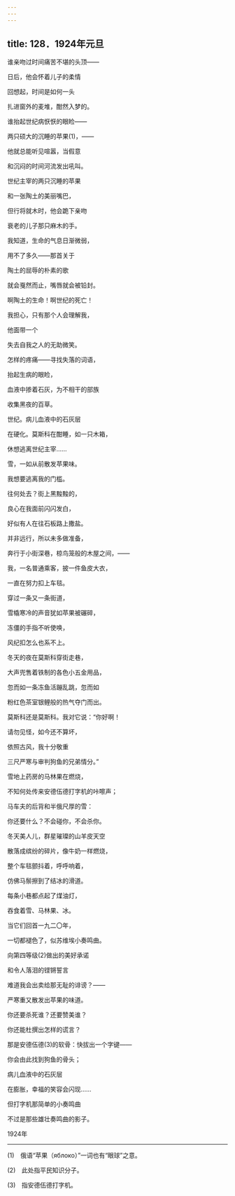 ```yaml
---
---
---
```

title: 128．1924年元旦
---




谁亲吻过时间痛苦不堪的头顶——

日后，他会怀着儿子的柔情

回想起，时间是如何一头

扎进窗外的麦堆，酣然入梦的。

谁抬起世纪病恹恹的眼睑——

两只硕大的沉睡的苹果(1)，——

他就总能听见喧嚣，当假意

和沉闷的时间河流发出吼叫。

世纪主宰的两只沉睡的苹果

和一张陶土的美丽嘴巴，

但行将就木时，他会跪下亲吻

衰老的儿子那只麻木的手。

我知道，生命的气息日渐微弱，

用不了多久——那首关于

陶土的屈辱的朴素的歌

就会戛然而止，嘴唇就会被铅封。

啊陶土的生命！啊世纪的死亡！

我担心，只有那个人会理解我，

他面带一个

失去自我之人的无助微笑。

怎样的疼痛——寻找失落的词语，

抬起生病的眼睑，

血液中掺着石灰，为不相干的部族

收集黑夜的百草。

世纪。病儿血液中的石灰层

在硬化。莫斯科在酣睡，如一只木箱，

休想逃离世纪主宰……

雪，一如从前散发苹果味。

我想要逃离我的门槛。

往何处去？街上黑黢黢的，

良心在我面前闪闪发白，

好似有人在往石板路上撒盐。

并非远行，所以未多做准备，

奔行于小街深巷，椋鸟笼般的木屋之间，——

我，一名普通乘客，披一件鱼皮大衣，

一直在努力扣上车毯。

穿过一条又一条街道，

雪橇寒冷的声音犹如苹果被碾碎，

冻僵的手指不听使唤，

风纪扣怎么也系不上。

冬天的夜在莫斯科穿街走巷，

大声兜售着铁制的各色小五金用品，

忽而如一条冻鱼活蹦乱跳，忽而如

粉红色茶室银鲤般的热气夺门而出。

莫斯科还是莫斯科。我对它说：“你好啊！

请勿见怪，如今还不算坏，

依照古风，我十分敬重

三尺严寒与审判狗鱼的兄弟情分。”

雪地上药房的马林果在燃烧，

不知何处传来安德伍德打字机的咔嚓声；

马车夫的后背和半俄尺厚的雪：

你还要什么？不会碰你，不会杀你。

冬天美人儿，群星璀璨的山羊皮天空

散落成缤纷的碎片，像牛奶一样燃烧，

整个车毯颤抖着，呼呼响着，

仿佛马鬃擦到了结冰的滑道。

每条小巷都点起了煤油灯，

吞食着雪、马林果、冰。

当它们回首一九二〇年，

一切都褪色了，似苏维埃小奏鸣曲。

向第四等级(2)做出的美好承诺

和令人落泪的铿锵誓言

难道我会出卖给那无耻的诽谤？——

严寒重又散发出苹果的味道。

你还要杀死谁？还要赞美谁？

你还能杜撰出怎样的谎言？

那是安德伍德(3)的软骨：快拔出一个字键——

你会由此找到狗鱼的骨头；

病儿血液中的石灰层

在膨胀，幸福的笑容会闪现……

但打字机那简单的小奏鸣曲

不过是那些雄壮奏鸣曲的影子。

1924年



* * *



(1)　俄语“苹果（яблоко）”一词也有“眼球”之意。

(2)　此处指平民知识分子。

(3)　指安德伍德打字机。